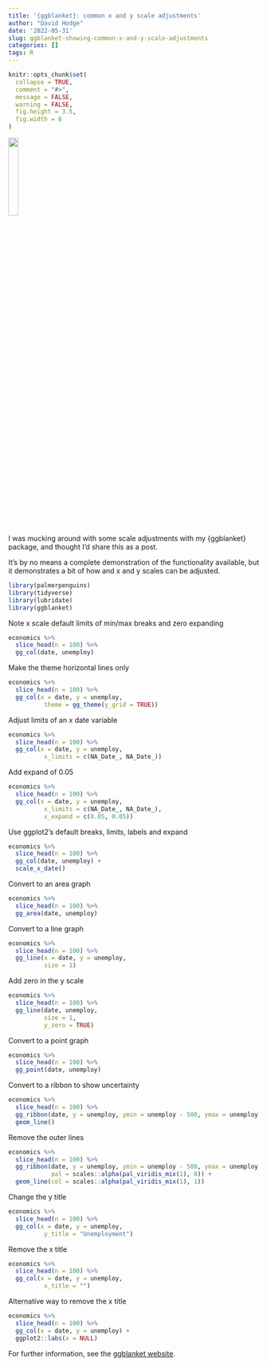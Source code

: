 ```yaml
---
title: '{ggblanket}: common x and y scale adjustments'
author: "David Hodge"
date: '2022-05-31'
slug: ggblanket-showing-common-x-and-y-scale-adjustments
categories: []
tags: R
---
```


```r
knitr::opts_chunk$set(
  collapse = TRUE,
  comment = "#>",
  message = FALSE,
  warning = FALSE,
  fig.height = 3.5, 
  fig.width = 6
)
```

![](logo.png){width="20%"}

I was mucking around with some scale adjustments with my {ggblanket} package, and thought I'd share this as a post.

It's by no means a complete demonstration of the functionality available, but it demonstrates a bit of how and x and y scales can be adjusted.

```r
library(palmerpenguins)
library(tidyverse)
library(lubridate)
library(ggblanket)
```

Note x scale default limits of min/max breaks and zero expanding

```r
economics %>% 
  slice_head(n = 100) %>% 
  gg_col(date, unemploy)
```

Make the theme horizontal lines only
```r
economics %>% 
  slice_head(n = 100) %>% 
  gg_col(x = date, y = unemploy, 
          theme = gg_theme(y_grid = TRUE))
```

Adjust limits of an x date variable

```r
economics %>%
  slice_head(n = 100) %>% 
  gg_col(x = date, y = unemploy, 
          x_limits = c(NA_Date_, NA_Date_))
```

Add expand of 0.05

```r
economics %>% 
  slice_head(n = 100) %>% 
  gg_col(x = date, y = unemploy, 
          x_limits = c(NA_Date_, NA_Date_),
          x_expand = c(0.05, 0.05))
```

Use ggplot2's default breaks, limits, labels and expand

```r
economics %>% 
  slice_head(n = 100) %>% 
  gg_col(date, unemploy) +
  scale_x_date()
```

Convert to an area graph

```r
economics %>% 
  slice_head(n = 100) %>% 
  gg_area(date, unemploy)
```

Convert to a line graph

```r
economics %>% 
  slice_head(n = 100) %>% 
  gg_line(x = date, y = unemploy,
          size = 1)
```

Add zero in the y scale

```r
economics %>% 
  slice_head(n = 100) %>% 
  gg_line(date, unemploy, 
          size = 1,
          y_zero = TRUE)
```

Convert to a point graph

```r
economics %>% 
  slice_head(n = 100) %>% 
  gg_point(date, unemploy)
```

Convert to a ribbon to show uncertainty

```r
economics %>% 
  slice_head(n = 100) %>% 
  gg_ribbon(date, y = unemploy, ymin = unemploy - 500, ymax = unemploy + 500, y_zero = TRUE) +
  geom_line()

```

Remove the outer lines

```r
economics %>% 
  slice_head(n = 100) %>% 
  gg_ribbon(date, y = unemploy, ymin = unemploy - 500, ymax = unemploy + 500, y_zero = TRUE,
            pal = scales::alpha(pal_viridis_mix(1), 0)) +
  geom_line(col = scales::alpha(pal_viridis_mix(1), 1))
```

Change the y title

```r
economics %>% 
  slice_head(n = 100) %>% 
  gg_col(x = date, y = unemploy, 
          y_title = "Unemployment")
```

Remove the x title

```r
economics %>% 
  slice_head(n = 100) %>% 
  gg_col(x = date, y = unemploy, 
          x_title = "")
```

Alternative way to remove the x title

```r
economics %>% 
  slice_head(n = 100) %>% 
  gg_col(x = date, y = unemploy) +
  ggplot2::labs(x = NULL)
```

For further information, see the [ggblanket website](https://davidhodge931.github.io/ggblanket/).
